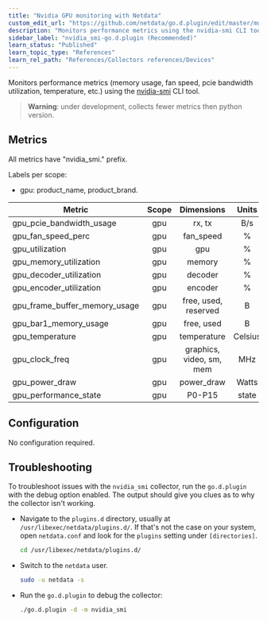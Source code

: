 ```yaml
---
title: "Nvidia GPU monitoring with Netdata"
custom_edit_url: "https://github.com/netdata/go.d.plugin/edit/master/modules/nvidia_smi/README.md"
description: "Monitors performance metrics using the nvidia-smi CLI tool."
sidebar_label: "nvidia_smi-go.d.plugin (Recommended)"
learn_status: "Published"
learn_topic_type: "References"
learn_rel_path: "References/Collectors references/Devices"
---
```



Monitors performance metrics (memory usage, fan speed, pcie bandwidth utilization, temperature, etc.)
using the [nvidia-smi](https://developer.nvidia.com/nvidia-system-management-interface) CLI tool.

> **Warning**: under development, collects fewer metrics then python version.

## Metrics

All metrics have "nvidia_smi." prefix.

Labels per scope:

- gpu: product_name, product_brand.

| Metric                        | Scope |        Dimensions        |  Units  |
|-------------------------------|:-----:|:------------------------:|:-------:|
| gpu_pcie_bandwidth_usage      |  gpu  |          rx, tx          |   B/s   |
| gpu_fan_speed_perc            |  gpu  |        fan_speed         |    %    |
| gpu_utilization               |  gpu  |           gpu            |    %    |
| gpu_memory_utilization        |  gpu  |          memory          |    %    |
| gpu_decoder_utilization       |  gpu  |         decoder          |    %    |
| gpu_encoder_utilization       |  gpu  |         encoder          |    %    |
| gpu_frame_buffer_memory_usage |  gpu  |   free, used, reserved   |    B    |
| gpu_bar1_memory_usage         |  gpu  |        free, used        |    B    |
| gpu_temperature               |  gpu  |       temperature        | Celsius |
| gpu_clock_freq                |  gpu  | graphics, video, sm, mem |   MHz   |
| gpu_power_draw                |  gpu  |        power_draw        |  Watts  |
| gpu_performance_state         |  gpu  |          P0-P15          |  state  |

## Configuration

No configuration required.

## Troubleshooting

To troubleshoot issues with the `nvidia_smi` collector, run the `go.d.plugin` with the debug option enabled. The
output should give you clues as to why the collector isn't working.

- Navigate to the `plugins.d` directory, usually at `/usr/libexec/netdata/plugins.d/`. If that's not the case on
  your system, open `netdata.conf` and look for the `plugins` setting under `[directories]`.

  ```bash
  cd /usr/libexec/netdata/plugins.d/
  ```

- Switch to the `netdata` user.

  ```bash
  sudo -u netdata -s
  ```

- Run the `go.d.plugin` to debug the collector:

  ```bash
  ./go.d.plugin -d -m nvidia_smi
  ```
